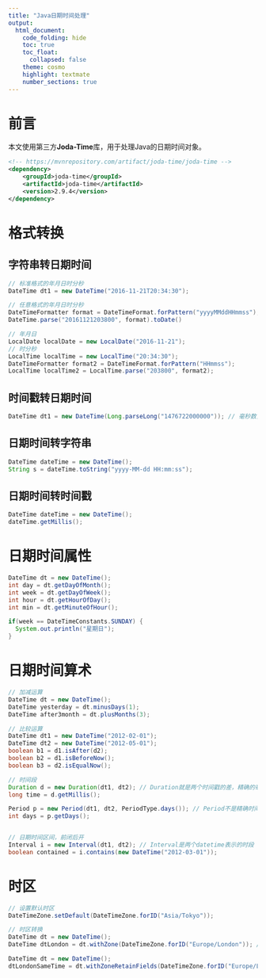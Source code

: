 ```yaml
---
title: "Java日期时间处理"
output:
  html_document:
    code_folding: hide
    toc: true
    toc_float: 
      collapsed: false
    theme: cosmo
    highlight: textmate
    number_sections: true
---
```


# 前言
本文使用第三方**Joda-Time**库，用于处理Java的日期时间对象。
``` xml
<!-- https://mvnrepository.com/artifact/joda-time/joda-time -->
<dependency>
    <groupId>joda-time</groupId>
    <artifactId>joda-time</artifactId>
    <version>2.9.4</version>
</dependency>
```


# 格式转换
## 字符串转日期时间
``` java
// 标准格式的年月日时分秒
DateTime dt1 = new DateTime("2016-11-21T20:34:30");

// 任意格式的年月日时分秒
DateTimeFormatter format = DateTimeFormat.forPattern("yyyyMMddHHmmss");
DateTime.parse("20161121203800", format).toDate()

// 年月日
LocalDate localDate = new LocalDate("2016-11-21");
// 时分秒
LocalTime localTime = new LocalTime("20:34:30");
DateTimeFormatter format2 = DateTimeFormat.forPattern("HHmmss");
LocalTime localTime2 = LocalTime.parse("203800", format2);
```

## 时间戳转日期时间
``` java
DateTime dt1 = new DateTime(Long.parseLong("1476722000000")); // 毫秒数，long
```

## 日期时间转字符串
``` java
DateTime dateTime = new DateTime();  
String s = dateTime.toString("yyyy-MM-dd HH:mm:ss");  
```

## 日期时间转时间戳
```java
DateTime dateTime = new DateTime();  
dateTime.getMillis();
```


# 日期时间属性
```java
DateTime dt = new DateTime();
int day = dt.getDayOfMonth();
int week = dt.getDayOfWeek();
int hour = dt.getHourOfDay();
int min = dt.getMinuteOfHour();

if(week == DateTimeConstants.SUNDAY) {
  System.out.println("星期日");
}
```

# 日期时间算术
``` java
// 加减运算
DateTime dt = new DateTime();
DateTime yesterday = dt.minusDays(1);
DateTime after3month = dt.plusMonths(3);

// 比较运算
DateTime dt1 = new DateTime("2012-02-01");
DateTime dt2 = new DateTime("2012-05-01");
boolean b1 = d1.isAfter(d2);
boolean b2 = d1.isBeforeNow();
boolean b3 = d2.isEqualNow();

// 时间段
Duration d = new Duration(dt1, dt2); // Duration就是两个时间戳的差，精确的毫秒值
long time = d.getMillis();

Period p = new Period(dt1, dt2, PeriodType.days()); // Period不是精确时间，比如一个月，可能是31天，可能是28天
int days = p.getDays();


// 日期时间区间，前闭后开
Interval i = new Interval(dt1, dt2); // Interval是两个datetime表示的时段
boolean contained = i.contains(new DateTime("2012-03-01"));
```

# 时区
``` java
// 设置默认时区
DateTimeZone.setDefault(DateTimeZone.forID("Asia/Tokyo"));  

// 时区转换
DateTime dt = new DateTime();
DateTime dtLondon = dt.withZone(DateTimeZone.forID("Europe/London")); // 时间戳不变，北京8点变为伦敦0点，同一时刻

DateTime dt = new DateTime();
dtLondonSameTime = dt.withZoneRetainFields(DateTimeZone.forID("Europe/London")); // 时间戳改变，显示值不变，北京8点变为伦敦8点
```